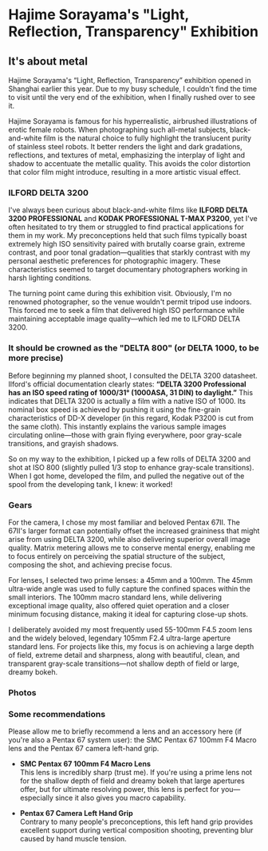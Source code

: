 # Hajime Sorayama's "Light, Reflection, Transparency" Exhibition




<Photo src={P6731} lqip={P6731LQ} />

## It's about metal
Hajime Sorayama's “Light, Reflection, Transparency” exhibition opened in Shanghai earlier this year. Due to my busy schedule, I couldn't find the time to visit until the very end of the exhibition, when I finally rushed over to see it.  

Hajime Sorayama is famous for his hyperrealistic, airbrushed illustrations of erotic female robots. When photographing such all-metal subjects, black-and-white film is the natural choice to fully highlight the translucent purity of stainless steel robots. It better renders the light and dark gradations, reflections, and textures of metal, emphasizing the interplay of light and shadow to accentuate the metallic quality. This avoids the color distortion that color film might introduce, resulting in a more artistic visual effect.  

### ILFORD DELTA 3200
I've always been curious about black-and-white films like **ILFORD DELTA 3200 PROFESSIONAL** and **KODAK PROFESSIONAL T-MAX P3200**, yet I've often hesitated to try them or struggled to find practical applications for them in my work. My preconceptions held that such films typically boast extremely high ISO sensitivity paired with brutally coarse grain, extreme contrast, and poor tonal gradation—qualities that starkly contrast with my personal aesthetic preferences for photographic imagery. These characteristics seemed to target documentary photographers working in harsh lighting conditions.  

The turning point came during this exhibition visit. Obviously, I'm no renowned photographer, so the venue wouldn't permit tripod use indoors. This forced me to seek a film that delivered high ISO performance while maintaining acceptable image quality—which led me to ILFORD DELTA 3200.  

### It should be crowned as the "DELTA 800" (or DELTA 1000, to be more precise)
Before beginning my planned shoot, I consulted the DELTA 3200 datasheet. Ilford's official documentation clearly states: **“DELTA 3200 Professional has an ISO speed rating of 1000/31° (1000ASA, 31 DIN) to daylight.”** This indicates that DELTA 3200 is actually a film with a native ISO of 1000. Its nominal box speed is achieved by pushing it using the fine-grain characteristics of DD-X developer (in this regard, Kodak P3200 is cut from the same cloth). This instantly explains the various sample images circulating online—those with grain flying everywhere, poor gray-scale transitions, and grayish shadows.  

So on my way to the exhibition, I picked up a few rolls of DELTA 3200 and shot at ISO 800 (slightly pulled 1/3 stop to enhance gray-scale transitions). When I got home, developed the film, and pulled the negative out of the spool from the developing tank, I knew: it worked!  

### Gears
For the camera, I chose my most familiar and beloved Pentax 67II. The 67II's larger format can potentially offset the increased graininess that might arise from using DELTA 3200, while also delivering superior overall image quality. Matrix metering allows me to conserve mental energy, enabling me to focus entirely on perceiving the spatial structure of the subject, composing the shot, and achieving precise focus.  

For lenses, I selected two prime lenses: a 45mm and a 100mm. The 45mm ultra-wide angle was used to fully capture the confined spaces within the small interiors. The 100mm macro standard lens, while delivering exceptional image quality, also offered quiet operation and a closer minimum focusing distance, making it ideal for capturing close-up shots.  

I deliberately avoided my most frequently used 55-100mm F4.5 zoom lens and the widely beloved, legendary 105mm F2.4 ultra-large aperture standard lens. For projects like this, my focus is on achieving a large depth of field, extreme detail and sharpness, along with beautiful, clean, and transparent gray-scale transitions—not shallow depth of field or large, dreamy bokeh.  


### Photos
<Photo src={P6720} lqip={P6720LQ} json={P6720JSON} />
<Photo src={P671} lqip={P671LQ} json={P671JSON} />
<Photo src={P6721} lqip={P6721LQ} json={P6721JSON} />
<Photo src={P6722} lqip={P6722LQ} json={P6722JSON} />
<Photo src={P6725} lqip={P6725LQ} json={P6725JSON} />
<Photo src={P6731} lqip={P6731LQ} json={P6731JSON} />
<Photo src={P6726} lqip={P6726LQ} json={P6726JSON} />
<Photo src={P6728} lqip={P6728LQ} json={P6728JSON} />
<Photo src={P6727} lqip={P6727LQ} json={P6727JSON} />
<Photo src={P6737} lqip={P6737LQ} json={P6737JSON} />
<Photo src={P6736} lqip={P6736LQ} json={P6736JSON} />
<Photo src={P6732} lqip={P6732LQ} json={P6732JSON} />
<Photo src={P6738} lqip={P6738LQ} json={P6738JSON} />
<Photo src={P6739} lqip={P6739LQ} json={P6739JSON} />
<Photo src={P674} lqip={P674LQ} json={P674JSON} />
<Photo src={P6740} lqip={P6740LQ} json={P6740JSON} />
<Photo src={P675} lqip={P675LQ} json={P675JSON} />
<Photo src={P676} lqip={P676LQ} json={P676JSON} />
<Photo src={P677} lqip={P677LQ} json={P677JSON} />
<Photo src={P678} lqip={P678LQ} json={P678JSON} />
<Photo src={P679} lqip={P679LQ} json={P679JSON} />
<Photo src={P6719} lqip={P6719LQ} json={P6719JSON} />
<Photo src={P6729} lqip={P6729LQ} json={P6729JSON} />
<Photo src={P6733} lqip={P6733LQ} json={P6733JSON} />

### Some recommendations
Please allow me to briefly recommend a lens and an accessory here (if you're also a Pentax 67 system user): the SMC Pentax 67 100mm F4 Macro lens and the Pentax 67 camera left-hand grip.  

* **SMC Pentax 67 100mm F4 Macro Lens**  
This lens is incredibly sharp (trust me). If you're using a prime lens not for the shallow depth of field and dreamy bokeh that large apertures offer, but for ultimate resolving power, this lens is perfect for you—especially since it also gives you macro capability.  


* **Pentax 67 Camera Left Hand Grip**  
Contrary to many people's preconceptions, this left hand grip provides excellent support during vertical composition shooting, preventing blur caused by hand muscle tension.  


